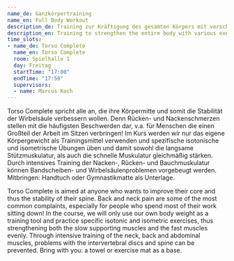 ```yaml
---
name_de: Ganzkörpertraining
name_en: Full Body Workout
description_de: Training zur Kräftigung des gesamten Körpers mit verschiedenen Übungen.
description_en: Training to strengthen the entire body with various exercises.
time_slots:
- name_de: Torso Complete
  name_en: Torso Complete
  room: Spielhalle 1
  day: Freitag
  startTime: "17:00"
  endTime: "17:59"
  supervisors:
  - name: Marcus Koch
---
```


<Locale value="de">
 

 Torso Complete spricht alle an, die ihre Körpermitte und somit die Stabilität
der Wirbelsäule verbessern wollen. Denn Rücken- und Nackenschmerzen stellen mit
die häufigsten Beschwerden dar, v.a. für Menschen die einen Großteil der Arbeit
im Sitzen verbringen! Im Kurs werden wir nur das eigene Körpergewicht als
Trainingsmittel verwenden und spezifische isotonische und isometrische Übungen
üben und damit sowohl die langsame Stützmuskulatur, als auch die schnelle
Muskulatur gleichmäßig stärken. Durch intensives Training der Nacken-, Rücken-
und Bauchmuskulatur können Bandscheiben- und Wirbelsäulenproblemen vorgebeugt
werden. Mitbringen: Handtuch oder Gymnastikmatte als Unterlage.

</Locale>
<Locale value="en">
 

 Torso Complete is aimed at anyone who wants to improve their core and thus the
stability of their spine. Back and neck pain are some of the most common
complaints, especially for people who spend most of their work sitting down! In
the course, we will only use our own body weight as a training tool and practice
specific isotonic and isometric exercises, thus strengthening both the slow
supporting muscles and the fast muscles evenly. Through intensive training of
the neck, back and abdominal muscles, problems with the intervertebral discs and
spine can be prevented. Bring with you: a towel or exercise mat as a base.

</Locale>
